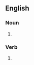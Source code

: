 ==English==

===Noun===
{{head|en|noun plural form}}

# {{plural of|reraise|lang=en}}

===Verb===
{{head|en|verb form}}

# {{en-third-person singular of|reraise}}